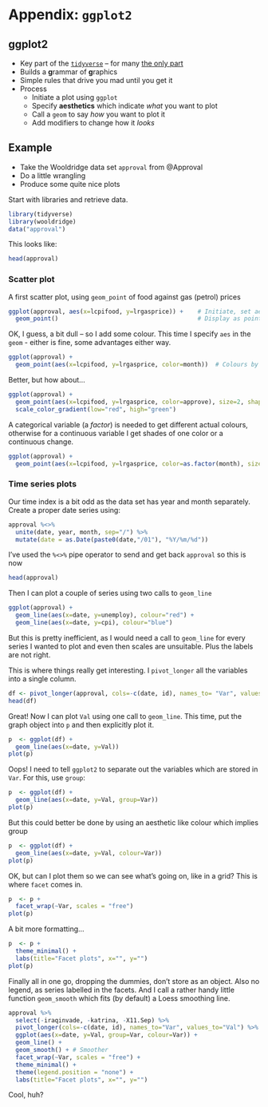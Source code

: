 # Appendix: `ggplot2`

## ggplot2

-   Key part of the [`tidyverse`](https://www.tidyverse.org/) -- for many [the only part](https://en.wikipedia.org/wiki/ggplot2)
-   Builds a **g**rammar of **g**raphics
-   Simple rules that drive you mad until you get it
-   Process
    -   Initiate a plot using `ggplot`
    -   Specify **aesthetics** which indicate *what* you want to plot
    -   Call a `geom` to say *how* you want to plot it
    -   Add modifiers to change how it *looks*

## Example

-   Take the Wooldridge data set `approval` from @Approval
-   Do a little wrangling\
-   Produce some quite nice plots

Start with libraries and retrieve data.

```r
library(tidyverse)
library(wooldridge)
data("approval")
```

This looks like:

```r
head(approval) 
```

### Scatter plot

A first scatter plot, using `geom_point` of food against gas (petrol) prices

```r
ggplot(approval, aes(x=lcpifood, y=lrgasprice)) +    # Initiate, set aesthetics
  geom_point()                                       # Display as points
```

OK, I guess, a bit dull -- so I add some colour. This time I specify `aes` in the `geom` - either is fine, some advantages either way.

```r

ggplot(approval) +
  geom_point(aes(x=lcpifood, y=lrgasprice, color=month))  # Colours by month
```

Better, but how about...

```r
ggplot(approval) +
  geom_point(aes(x=lcpifood, y=lrgasprice, color=approve), size=2, shape=17) + # Colours by popularity!
  scale_color_gradient(low="red", high="green") 

```

A categorical variable (a *factor*) is needed to get different actual colours, otherwise for a continuous variable I get shades of one color or a continuous change.

```r
ggplot(approval) +
  geom_point(aes(x=lcpifood, y=lrgasprice, color=as.factor(month), size=as.factor(year)))
```

### Time series plots

Our time index is a bit odd as the data set has year and month separately. Create a proper date series using:

```r
approval %<>% 
  unite(date, year, month, sep="/") %>% 
  mutate(date = as.Date(paste0(date,"/01"), "%Y/%m/%d"))
```

I've used the `%<>%` pipe operator to send and get back `approval` so this is now

```r
head(approval) 
```

Then I can plot a couple of series using two calls to `geom_line`

```r
ggplot(approval) +
  geom_line(aes(x=date, y=unemploy), colour="red") +
  geom_line(aes(x=date, y=cpi), colour="blue") 
```

But this is pretty inefficient, as I would need a call to `geom_line` for every series I wanted to plot and even then scales are unsuitable. Plus the labels are not right.

This is where things really get interesting. I `pivot_longer` all the variables into a single column.

```r
df <- pivot_longer(approval, cols=-c(date, id), names_to= "Var", values_to = "Val")
head(df)
```

Great! Now I can plot `Val` using one call to `geom_line`. This time, put the graph object into `p` and then explicitly plot it.

```r
p  <- ggplot(df) +
  geom_line(aes(x=date, y=Val))
plot(p)
```

Oops! I need to tell `ggplot2` to separate out the variables which are stored in `Var`. For this, use `group`:

```r
p  <- ggplot(df) +
  geom_line(aes(x=date, y=Val, group=Var))
plot(p)
```

But this could better be done by using an aesthetic like colour which implies group

```r
p  <- ggplot(df) +
  geom_line(aes(x=date, y=Val, colour=Var))
plot(p)
```

OK, but can I plot them so we can see what's going on, like in a grid? This is where `facet` comes in.

```r
p  <- p +
  facet_wrap(~Var, scales = "free")
plot(p)
```

A bit more formatting...

```r
p  <- p +
  theme_minimal() + 
  labs(title="Facet plots", x="", y="")
plot(p)
```

Finally all in one go, dropping the dummies, don't store as an object. Also no legend, as series labelled in the facets. And I call a rather handy little function `geom_smooth` which fits (by default) a Loess smoothing line.

```r
approval %>% 
  select(-iraqinvade, -katrina, -X11.Sep) %>%
  pivot_longer(cols=-c(date, id), names_to="Var", values_to="Val") %>%
  ggplot(aes(x=date, y=Val, group=Var, colour=Var)) +
  geom_line() +
  geom_smooth() + # Smoother
  facet_wrap(~Var, scales = "free") +
  theme_minimal() + 
  theme(legend.position = "none") +
  labs(title="Facet plots", x="", y="")
```

Cool, huh?
